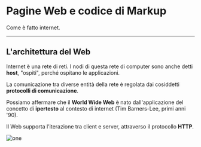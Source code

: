 # Pagine Web e codice di Markup

Come è fatto internet.

---

## L'architettura del Web

Internet è una rete di reti. I nodi di questa rete di computer sono anche detti **host**, "ospiti", perché ospitano le applicazioni.

La comunicazione tra diverse entità della rete è regolata dai cosiddetti **protocolli di comunicazione**.

Possiamo affermare che il **World Wide Web** è nato dall'applicazione del concetto di **ipertesto** al contesto di internet (Tim Barners-Lee, primi anni '90).

Il Web supporta l'iterazione tra client e server, attraverso il protocollo **HTTP**.

![one](/ripasso-HTML-CSS/introduzione/1.png)
